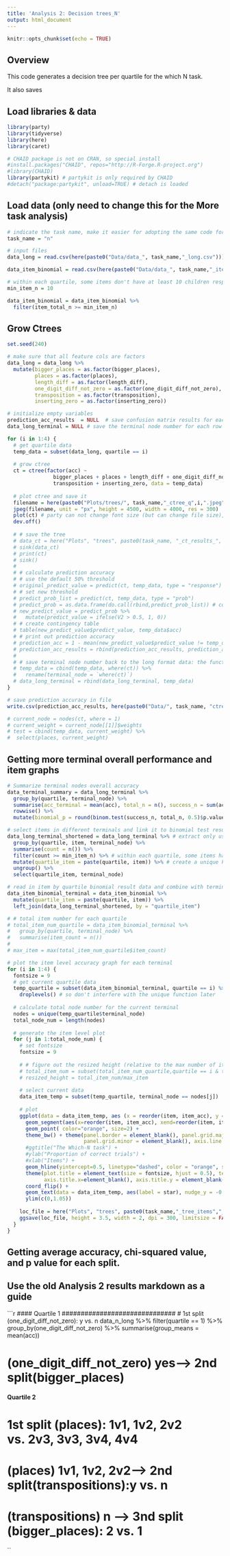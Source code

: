 ```yaml
---
title: 'Analysis 2: Decision trees_N'
output: html_document
---
```


```r
knitr::opts_chunk$set(echo = TRUE)
```

## Overview

This code generates a decision tree per quartile for the which N task.

It also saves 

## Load libraries & data
```r
library(party)
library(tidyverse)
library(here)
library(caret)

# CHAID package is not on CRAN, so special install 
#install.packages("CHAID", repos="http://R-Forge.R-project.org")
#library(CHAID)
library(partykit) # partykit is only required by CHAID
#detach("package:partykit", unload=TRUE) # detach is loaded 

```

## Load data (only need to change this for the More task analysis)
```r
# indicate the task name, make it easier for adopting the same code for both the N and M tasks
task_name = "n"

# input files
data_long = read.csv(here(paste0("Data/data_", task_name,"_long.csv")))

data_item_binomial = read.csv(here(paste0("Data/data_", task_name,"_item_binomial.csv")))

# within each quartile, some items don't have at least 10 children responses. exclude them from the item level accuracy graph, but not the overall analysis???
min_item_n = 10

data_item_binomial = data_item_binomial %>% 
  filter(item_total_n >= min_item_n) 
```

## Grow Ctrees
```r
set.seed(240)

# make sure that all feature cols are factors
data_long = data_long %>%
  mutate(bigger_places = as.factor(bigger_places),
         places = as.factor(places),
         length_diff = as.factor(length_diff),
         one_digit_diff_not_zero = as.factor(one_digit_diff_not_zero),
         transposition = as.factor(transposition),
         inserting_zero = as.factor(inserting_zero))

# initialize empty variables 
prediction_acc_results  = NULL  # save confusion matrix results for each tree
data_long_terminal = NULL # save the terminal node number for each row (or trial), for plotting the item-level accuracy graphs for each quartile

for (i in 1:4) {
  # get quartile data
  temp_data = subset(data_long, quartile == i) 
  
  # grow ctree
  ct = ctree(factor(acc) ~ 
               bigger_places + places + length_diff + one_digit_diff_not_zero +
               transposition + inserting_zero, data = temp_data)
  
  # plot ctree and save it
  filename = here(paste0("Plots/trees/", task_name,"_ctree_q",i,".jpeg"))
  jpeg(filename, unit = "px", height = 4500, width = 4000, res = 300)
  plot(ct) # party can not change font size (but can change file size), partykit can and here is the syntax: gp = gpar(fontsize = 4))
  dev.off()
  
  # # save the tree
  # data_ct = here("Plots", "trees", paste0(task_name, "_ct_results_", i, ".txt"))
  # sink(data_ct)
  # print(ct)
  # sink()
  # 
  # # calculate prediction accuracy
  # # use the default 50% threshold
  # original_predict_value = predict(ct, temp_data, type = "response") 
  # # set new threshold
  # predict_prob_list = predict(ct, temp_data, type = "prob")
  # predict_prob = as.data.frame(do.call(rbind,predict_prob_list)) # converst from list to dataframe
  # new_predict_value = predict_prob %>%
  #   mutate(predict_value = ifelse(V2 > 0.5, 1, 0))
  # # create contingency table
  # table(new_predict_value$predict_value, temp_data$acc)
  # # print out prediction accuracy
  # prediction_acc = 1 - mean(new_predict_value$predict_value != temp_data$acc) 
  # prediction_acc_results = rbind(prediction_acc_results, prediction_acc)
  # 
  # # save terminal node number back to the long format data: the function "where()" show all trial data rows with terminal node number
  # temp_data = cbind(temp_data, where(ct)) %>%
  #   rename(terminal_node = `where(ct)`)
  # data_long_terminal = rbind(data_long_terminal, temp_data)
}

# save prediction accuracy in file
write.csv(prediction_acc_results, here(paste0("Data/", task_name, "ctree_model_accuracies.csv")), row.names = FALSE)

# current_node = nodes(ct, where = 1)
# current_weight = current_node[[1]]$weights
# test = cbind(temp_data, current_weight) %>%
#  select(places, current_weight)

```

## Getting more terminal overall performance and item graphs 
```r
# Summarize terminal nodes overall accuracy
data_terminal_summary = data_long_terminal %>%
  group_by(quartile, terminal_node) %>%
  summarise(acc_terminal = mean(acc), total_n = n(), success_n = sum(acc)) %>%
  rowwise() %>%
  mutate(binomial_p = round(binom.test(success_n, total_n, 0.5)$p.value, 4))

# select items in different terminals and link it to binomial test results file to generate the item accuracy graph for each terminal
data_long_terminal_shortened = data_long_terminal %>% # extract only useful info: quartile_item, and terminal node number
  group_by(quartile, item, terminal_node) %>%
  summarise(count = n()) %>%
  filter(count >= min_item_n) %>% # within each quartile, some items have lower n and maybe excluded, using the min_item_n set at the beginning as the threshold. 
  mutate(quartile_item = paste(quartile, item)) %>% # create a unique key to be linked to the binomial data
  ungroup() %>%
  select(quartile_item, terminal_node)

# read in item by quartile binomial result data and combine with terminal node number
data_item_binomial_terminal = data_item_binomial %>%
  mutate(quartile_item = paste(quartile, item)) %>%
  left_join(data_long_terminal_shortened, by = "quartile_item")

# # total item number for each quartile
# total_item_num_quartile = data_item_binomial_terminal %>%
#   group_by(quartile, terminal_node) %>%
#   summarise(item_count = n())
# 
# max_item = max(total_item_num_quartile$item_count)

# plot the item level accuracy graph for each terminal
for (i in 1:4) {
  fontsize = 9
  # get current quartile data
  temp_quartile = subset(data_item_binomial_terminal, quartile == i) %>%
    droplevels() # so don't interfere with the unique function later
  
  # calculate total node number for the current terminal
  nodes = unique(temp_quartile$terminal_node)
  total_node_num = length(nodes)
  
  # generate the item level plot
  for (j in 1:total_node_num) {
    # set fontsize
    fontsize = 9
    
    # # figure out the resized height (relative to the max number of items for all quartile all terminal)
    # total_item_num = subset(total_item_num_quartile,quartile == i & terminal_node == nodes[j])$item_count
    # resized_height = total_item_num/max_item 
    
    # select current data
    data_item_temp = subset(temp_quartile, terminal_node == nodes[j])
    
    # plot
    ggplot(data = data_item_temp, aes (x = reorder(item, item_acc), y = item_acc, label = star)) +
      geom_segment(aes(x=reorder(item, item_acc), xend=reorder(item, item_acc), y=0, yend=item_acc), color="grey", size = 0.5) +
      geom_point( color="orange", size=2) +
      theme_bw() + theme(panel.border = element_blank(), panel.grid.major = element_blank(),
                         panel.grid.minor = element_blank(), axis.line = element_line(colour = "black")) +
      #ggtitle("The Which-N task") +
      #ylab("Proportion of correct trials") + 
      #xlab("Items") +
      geom_hline(yintercept=0.5, linetype="dashed", color = "orange", size = 0.5) +
      theme(plot.title = element_text(size = fontsize, hjust = 0.5), text=element_text(size=fontsize),
            axis.title.x=element_blank(), axis.title.y = element_blank()) +
      coord_flip() +
      geom_text(data = data_item_temp, aes(label = star), nudge_y = -0.05, size = 4) +
      ylim(c(0,1.05))
    
    loc_file = here("Plots", "trees", paste0(task_name,"_tree_items","_quartile", i,"_node", nodes[j],".jpeg"))
    ggsave(loc_file, height = 3.5, width = 2, dpi = 300, limitsize = FALSE)
  }
}

```

## Getting average accuracy, chi-squared value, and p value for each split. 
## Use the old Analysis 2 results markdown as a guide
```r
#### Quartile 1 ##############################
# 1st split (one_digit_diff_not_zero): y vs. n
data_n_long %>%
  filter(quartile == 1) %>%
  group_by(one_digit_diff_not_zero) %>%
  summarise(group_means = mean(acc))



# (one_digit_diff_not_zero) yes--> 2nd split(bigger_places)

#### Quartile 2 ##############################
# 1st split (places): 1v1, 1v2, 2v2 vs. 2v3, 3v3, 3v4, 4v4

# (places) 1v1, 1v2, 2v2--> 2nd split(transpositions):y vs. n

# (transpositions) n --> 3nd split (bigger_places): 2 vs. 1
``

